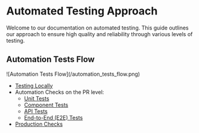 
# Automated Testing Approach

Welcome to our documentation on automated testing. This guide outlines our approach to ensure high quality and reliability through various levels of testing.

## Automation Tests Flow

<EnlargableContent>
  ![Automation Tests Flow](/automation_tests_flow.png)
</EnlargableContent>

- [Testing Locally](local-testing.md)
- Automation Checks on the PR level:
  - [Unit Tests](/gene/testing/pr-level-testing/unit-tests)
  - [Component Tests](/gene/testing/pr-level-testing/component-tests)
  - [API Tests](/gene/testing/pr-level-testing/api-tests)
  - [End-to-End (E2E) Tests](/gene/testing/pr-level-testing/e2e-tests)
- [Production Checks](/gene/testing/production-checks)
